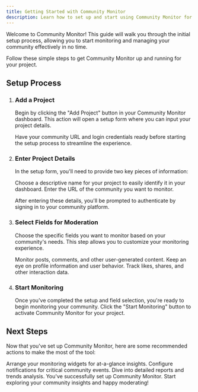 ```yaml
---
title: Getting Started with Community Monitor
description: Learn how to set up and start using Community Monitor for effective community management.
---
```




Welcome to Community Monitor! This guide will walk you through the initial setup process, allowing you to start monitoring and managing your community effectively in no time.

<Card icon="🚀" title="Quick Setup">
  Follow these simple steps to get Community Monitor up and running for your project.
</Card>

## Setup Process

<Steps>

1. ### Add a Project

   Begin by clicking the "Add Project" button in your Community Monitor dashboard. This action will open a setup form where you can input your project details.

   <Card icon="💡" title="Pro Tip">
     Have your community URL and login credentials ready before starting the setup process to streamline the experience.
   </Card>

2. ### Enter Project Details

   In the setup form, you'll need to provide two key pieces of information:
   
   <CardGrid stagger>
     <Card icon="📝" title="Project Name">
       Choose a descriptive name for your project to easily identify it in your dashboard.
     </Card>
     <Card icon="🔗" title="Community URL">
       Enter the URL of the community you want to monitor.
     </Card>
   </CardGrid>

   After entering these details, you'll be prompted to authenticate by signing in to your community platform.

3. ### Select Fields for Moderation

   Choose the specific fields you want to monitor based on your community's needs. This step allows you to customize your monitoring experience.

   <Tabs>
     <TabItem label="Content">
       Monitor posts, comments, and other user-generated content.
     </TabItem>
     <TabItem label="User Profiles">
       Keep an eye on profile information and user behavior.
     </TabItem>
     <TabItem label="Engagement Metrics">
       Track likes, shares, and other interaction data.
     </TabItem>
   </Tabs>

4. ### Start Monitoring

   Once you've completed the setup and field selection, you're ready to begin monitoring your community. Click the "Start Monitoring" button to activate Community Monitor for your project.

</Steps>

## Next Steps

Now that you've set up Community Monitor, here are some recommended actions to make the most of the tool:

<CardGrid>
  <Card title="Customize Dashboard" icon="🎛️">
    Arrange your monitoring widgets for at-a-glance insights.
  </Card>
  <Card title="Set Up Alerts" icon="🚨">
    Configure notifications for critical community events.
  </Card>
  <Card title="Explore Analytics" icon="📊">
    Dive into detailed reports and trends analysis.
  </Card>
</CardGrid>

<Card icon="🎉" title="Congratulations!">
  You've successfully set up Community Monitor. Start exploring your community insights and happy moderating!
</Card>